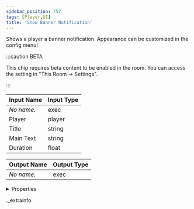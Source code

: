 ```yaml
---
sidebar_position: 757
tags: [Player,UI]
title: 'Show Banner Notification'
---
```


Shows a player a banner notification. Appearance can be customized in the config menu!

:::caution BETA

This chip requires beta content to be enabled in the room. You can access the setting in "This Room -> Settings".

:::

<IChip uuid="829b5788-efe0-4df4-91de-75c267ed3d57" />

| Input Name | Input Type |
|-----------|-----------|
| *No name.* | exec |
| Player | player |
| Title | string |
| Main Text | string |
| Duration | float |

| Output Name | Output Type |
|-----------|-----------|
| *No name.* | exec |


<details>
  <summary>Properties</summary>
  <div>
    <div>
    <table>
      <thead>
        <tr>
          <th>Room availability:</th>
          <th>Available everywhere</th>
        </tr>
        <tr>
          <th>Is beta required?</th>
          <th>Yes</th>
        </tr>
        <tr>
          <th>Is this chip a trolling risk?</th>
          <th>No</th>
        </tr>
        <tr>
          <th>Is this chip a role assignment risk?</th>
          <th>No</th>
        </tr>
        <tr>
          <th>Chip UUID</th>
          <th>829b5788-efe0-4df4-91de-75c267ed3d57</th>
        </tr>
      </thead>
    </table>
    </div>
  </div>
</details>

._extrainfo
